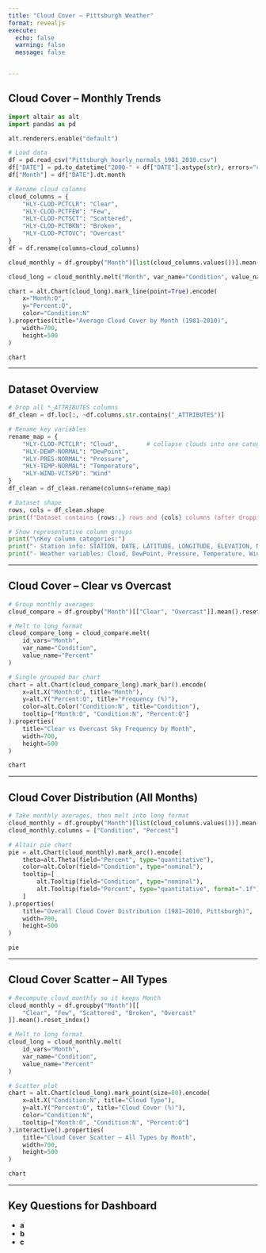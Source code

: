 ---
title: "Cloud Cover – Pittsburgh Weather"
format: revealjs
execute:
  echo: false
  warning: false
  message: false


---

## Cloud Cover – Monthly Trends

```{python}
import altair as alt
import pandas as pd

alt.renderers.enable("default")

# Load data
df = pd.read_csv("Pittsburgh_hourly_normals_1981_2010.csv")
df["DATE"] = pd.to_datetime("2000-" + df["DATE"].astype(str), errors="coerce")
df["Month"] = df["DATE"].dt.month

# Rename cloud columns
cloud_columns = {
    "HLY-CLOD-PCTCLR": "Clear",
    "HLY-CLOD-PCTFEW": "Few",
    "HLY-CLOD-PCTSCT": "Scattered",
    "HLY-CLOD-PCTBKN": "Broken",
    "HLY-CLOD-PCTOVC": "Overcast"
}
df = df.rename(columns=cloud_columns)

cloud_monthly = df.groupby("Month")[list(cloud_columns.values())].mean().reset_index()

cloud_long = cloud_monthly.melt("Month", var_name="Condition", value_name="Percent")

chart = alt.Chart(cloud_long).mark_line(point=True).encode(
    x="Month:O",
    y="Percent:Q",
    color="Condition:N"
).properties(title="Average Cloud Cover by Month (1981–2010)",
    width=700,
    height=500
)

chart
```


---


## Dataset Overview

```{python}
# Drop all *_ATTRIBUTES columns
df_clean = df.loc[:, ~df.columns.str.contains("_ATTRIBUTES")]

# Rename key variables
rename_map = {
    "HLY-CLOD-PCTCLR": "Cloud",        # collapse clouds into one category for overview
    "HLY-DEWP-NORMAL": "DewPoint",
    "HLY-PRES-NORMAL": "Pressure",
    "HLY-TEMP-NORMAL": "Temperature",
    "HLY-WIND-VCTSPD": "Wind"
}
df_clean = df_clean.rename(columns=rename_map)

# Dataset shape
rows, cols = df_clean.shape
print(f"Dataset contains {rows:,} rows and {cols} columns (after dropping attributes)")

# Show representative column groups
print("\nKey column categories:")
print("- Station info: STATION, DATE, LATITUDE, LONGITUDE, ELEVATION, NAME")
print("- Weather variables: Cloud, DewPoint, Pressure, Temperature, Wind")
```

---

## Cloud Cover – Clear vs Overcast

```{python}
# Group monthly averages
cloud_compare = df.groupby("Month")[["Clear", "Overcast"]].mean().reset_index()

# Melt to long format
cloud_compare_long = cloud_compare.melt(
    id_vars="Month",
    var_name="Condition",
    value_name="Percent"
)

# Single grouped bar chart
chart = alt.Chart(cloud_compare_long).mark_bar().encode(
    x=alt.X("Month:O", title="Month"),
    y=alt.Y("Percent:Q", title="Frequency (%)"),
    color=alt.Color("Condition:N", title="Condition"),
    tooltip=["Month:O", "Condition:N", "Percent:Q"]
).properties(
    title="Clear vs Overcast Sky Frequency by Month",
    width=700,
    height=500
)

chart
```



---

## Cloud Cover Distribution (All Months)

```{python}
# Take monthly averages, then melt into long format
cloud_monthly = df.groupby("Month")[list(cloud_columns.values())].mean().mean().reset_index()
cloud_monthly.columns = ["Condition", "Percent"]

# Altair pie chart
pie = alt.Chart(cloud_monthly).mark_arc().encode(
    theta=alt.Theta(field="Percent", type="quantitative"),
    color=alt.Color(field="Condition", type="nominal"),
    tooltip=[
        alt.Tooltip(field="Condition", type="nominal"),
        alt.Tooltip(field="Percent", type="quantitative", format=".1f")
    ]
).properties(
    title="Overall Cloud Cover Distribution (1981–2010, Pittsburgh)",
    width=700,
    height=500
)

pie
```
---

## Cloud Cover Scatter – All Types

```{python}
# Recompute cloud_monthly so it keeps Month
cloud_monthly = df.groupby("Month")[[
    "Clear", "Few", "Scattered", "Broken", "Overcast"
]].mean().reset_index()

# Melt to long format
cloud_long = cloud_monthly.melt(
    id_vars="Month",
    var_name="Condition",
    value_name="Percent"
)

# Scatter plot
chart = alt.Chart(cloud_long).mark_point(size=80).encode(
    x=alt.X("Condition:N", title="Cloud Type"),
    y=alt.Y("Percent:Q", title="Cloud Cover (%)"),
    color="Condition:N",
    tooltip=["Month:O", "Condition:N", "Percent:Q"]
).interactive().properties(
    title="Cloud Cover Scatter – All Types by Month",
    width=700,
    height=500
)

chart
```


---

## Key Questions for Dashboard

- **a**  
- **b**  
- **c**  
